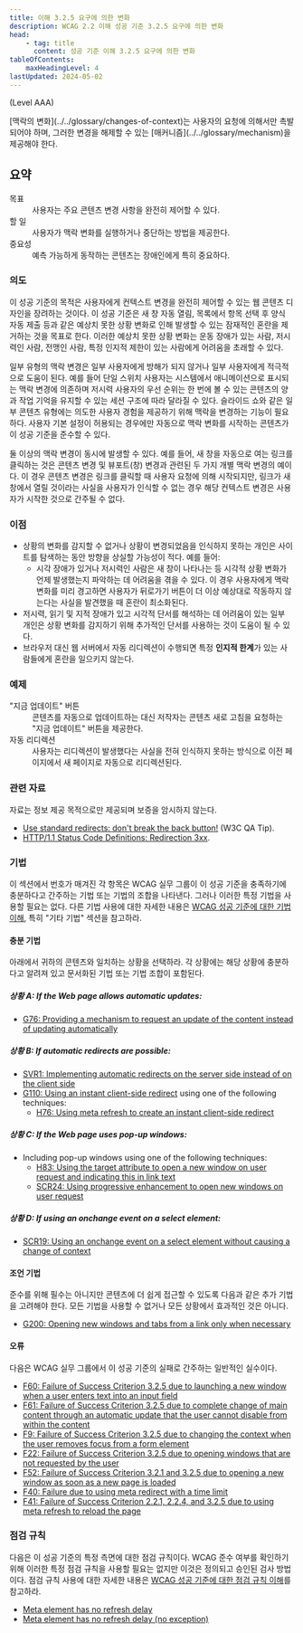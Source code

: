 ```yaml
---
title: 이해 3.2.5 요구에 의한 변화
description: WCAG 2.2 이해 성공 기준 3.2.5 요구에 의한 변화
head:
    - tag: title
      content: 성공 기준 이해 3.2.5 요구에 의한 변화
tableOfContents:
    maxHeadingLevel: 4
lastUpdated: 2024-05-02
---
```



(Level AAA)

<Card title="성공 기준(SC)">
[맥락의 변화](../../glossary/changes-of-context)는 사용자의 요청에 의해서만 촉발되어야 하며, 그러한 변경을 해제할 수 있는 [매커니즘](../../glossary/mechanism)을 제공해야 한다.
</Card>

## 요약

<dl>
<dt>목표</dt>
<dd>사용자는 주요 콘텐츠 변경 사항을 완전히 제어할 수 있다.</dd>
<dt>할 일</dt>
<dd>사용자가 맥락 변화를 실행하거나 중단하는 방법을 제공한다.</dd>
<dt>중요성</dt>
<dd>예측 가능하게 동작하는 콘텐츠는 장애인에게 특히 중요하다.</dd>
</dl>

### 의도

이 성공 기준의 목적은 사용자에게 컨텍스트 변경을 완전히 제어할 수 있는 웹 콘텐츠 디자인을 장려하는 것이다. 이 성공 기준은 새 창 자동 열림, 목록에서 항목 선택 후 양식 자동 제출 등과 같은 예상치 못한 상황 변화로 인해 발생할 수 있는 잠재적인 혼란을 제거하는 것을 목표로 한다. 이러한 예상치 못한 상황 변화는 운동 장애가 있는 사람, 저시력인 사람, 전맹인 사람, 특정 인지적 제한이 있는 사람에게 어려움을 초래할 수 있다.

일부 유형의 맥락 변경은 일부 사용자에게 방해가 되지 않거나 일부 사용자에게 적극적으로 도움이 된다. 예를 들어 단일 스위치 사용자는 시스템에서 애니메이션으로 표시되는 맥락 변경에 의존하며 저시력 사용자의 우선 순위는 한 번에 볼 수 있는 콘텐츠의 양과 작업 기억을 유지할 수 있는 세션 구조에 따라 달라질 수 있다. 슬라이드 쇼와 같은 일부 콘텐츠 유형에는 의도한 사용자 경험을 제공하기 위해 맥락을 변경하는 기능이 필요하다. 사용자 기본 설정이 허용되는 경우에만 자동으로 맥락 변화를 시작하는 콘텐츠가 이 성공 기준을 준수할 수 있다.

<Card title="참고">
둘 이상의 맥락 변경이 동시에 발생할 수 있다. 예를 들어, 새 창을 자동으로 여는 링크를 클릭하는 것은 콘텐츠 변경 및 뷰포트(창) 변경과 관련된 두 가지 개별 맥락 변경의 예이다. 이 경우 콘텐츠 변경은 링크를 클릭할 때 사용자 요청에 의해 시작되지만, 링크가 새 창에서 열릴 것이라는 사실을 사용자가 인식할 수 없는 경우 해당 컨텍스트 변경은 사용자가 시작한 것으로 간주될 수 없다.
</Card>

### 이점

*   상황의 변화를 감지할 수 없거나 상황이 변경되었음을 인식하지 못하는 개인은 사이트를 탐색하는 동안 방향을 상실할 가능성이 적다. 예를 들어:
    *   시각 장애가 있거나 저시력인 사람은 새 창이 나타나는 등 시각적 상황 변화가 언제 발생했는지 파악하는 데 어려움을 겪을 수 있다. 이 경우 사용자에게 맥락 변화를 미리 경고하면 사용자가 뒤로가기 버튼이 더 이상 예상대로 작동하지 않는다는 사실을 발견했을 때 혼란이 최소화된다.
*   저시력, 읽기 및 지적 장애가 있고 시각적 단서를 해석하는 데 어려움이 있는 일부 개인은 상황 변화를 감지하기 위해 추가적인 단서를 사용하는 것이 도움이 될 수 있다.
*   브라우저 대신 웹 서버에서 자동 리디렉션이 수행되면 특정 **인지적 한계**가 있는 사람들에게 혼란을 일으키지 않는다.

### 예제

<dl>
    <dt>"지금 업데이트" 버튼</dt>
    <dd>콘텐츠를 자동으로 업데이트하는 대신 저작자는 콘텐츠 새로 고침을 요청하는 "지금 업데이트" 버튼을 제공한다.</dd>
    <dt>자동 리디렉션</dt>
    <dd>사용자는 리디렉션이 발생했다는 사실을 전혀 인식하지 못하는 방식으로 이전 페이지에서 새 페이지로 자동으로 리디렉션된다.</dd>
</dl>

### 관련 자료

자료는 정보 제공 목적으로만 제공되며 보증을 암시하지 않는다.

*   [Use standard redirects: don't break the back button!](https://www.w3.org/QA/Tips/reback) (W3C QA Tip).
*   [HTTP/1.1 Status Code Definitions: Redirection 3xx](https://www.w3.org/Protocols/rfc2616/rfc2616-sec10.html#sec10.3).

### 기법

이 섹션에서 번호가 매겨진 각 항목은 WCAG 실무 그룹이 이 성공 기준을 충족하기에 충분하다고 간주하는 기법 또는 기법의 조합을 나타낸다. 그러나 이러한 특정 기법을 사용할 필요는 없다. 다른 기법 사용에 대한 자세한 내용은 [WCAG 성공 기준에 대한 기법 이해](../understanding-techniques), 특히 "기타 기법" 섹션을 참고하라.

#### 충분 기법

아래에서 귀하의 콘텐츠와 일치하는 상황을 선택하라. 각 상황에는 해당 상황에 충분하다고 알려져 있고 문서화된 기법 또는 기법 조합이 포함된다.

##### 상황 A: If the Web page allows automatic updates:

*   [G76: Providing a mechanism to request an update of the content instead of updating automatically](https://www.w3.org/WAI/WCAG22/Techniques/general/G76)

##### 상황 B: If automatic redirects are possible:

*   [SVR1: Implementing automatic redirects on the server side instead of on the client side](https://www.w3.org/WAI/WCAG22/Techniques/server-side-script/SVR1)
*   [G110: Using an instant client-side redirect](https://www.w3.org/WAI/WCAG22/Techniques/general/G110) using one of the following techniques:
    *   [H76: Using meta refresh to create an instant client-side redirect](https://www.w3.org/WAI/WCAG22/Techniques/html/H76)

##### 상황 C: If the Web page uses pop-up windows:

*   Including pop-up windows using one of the following techniques:
    *   [H83: Using the target attribute to open a new window on user request and indicating this in link text](https://www.w3.org/WAI/WCAG22/Techniques/html/H83)
    *   [SCR24: Using progressive enhancement to open new windows on user request](https://www.w3.org/WAI/WCAG22/Techniques/client-side-script/SCR24)

##### 상황 D: If using an onchange event on a select element:

*   [SCR19: Using an onchange event on a select element without causing a change of context](https://www.w3.org/WAI/WCAG22/Techniques/client-side-script/SCR19)

#### 조언 기법

준수를 위해 필수는 아니지만 콘텐츠에 더 쉽게 접근할 수 있도록 다음과 같은 추가 기법을 고려해야 한다. 모든 기법을 사용할 수 없거나 모든 상황에서 효과적인 것은 아니다.

*   [G200: Opening new windows and tabs from a link only when necessary](https://www.w3.org/WAI/WCAG22/Techniques/general/G200)

#### 오류

다음은 WCAG 실무 그룹에서 이 성공 기준의 실패로 간주하는 일반적인 실수이다.

*   [F60: Failure of Success Criterion 3.2.5 due to launching a new window when a user enters text into an input field](https://www.w3.org/WAI/WCAG22/Techniques/failures/F60)
*   [F61: Failure of Success Criterion 3.2.5 due to complete change of main content through an automatic update that the user cannot disable from within the content](https://www.w3.org/WAI/WCAG22/Techniques/failures/F61)
*   [F9: Failure of Success Criterion 3.2.5 due to changing the context when the user removes focus from a form element](https://www.w3.org/WAI/WCAG22/Techniques/failures/F9)
*   [F22: Failure of Success Criterion 3.2.5 due to opening windows that are not requested by the user](https://www.w3.org/WAI/WCAG22/Techniques/failures/F22)
*   [F52: Failure of Success Criterion 3.2.1 and 3.2.5 due to opening a new window as soon as a new page is loaded](https://www.w3.org/WAI/WCAG22/Techniques/failures/F52)
*   [F40: Failure due to using meta redirect with a time limit](https://www.w3.org/WAI/WCAG22/Techniques/failures/F40)
*   [F41: Failure of Success Criterion 2.2.1, 2.2.4, and 3.2.5 due to using meta refresh to reload the page](https://www.w3.org/WAI/WCAG22/Techniques/failures/F41)

### 점검 규칙

다음은 이 성공 기준의 특정 측면에 대한 점검 규칙이다. WCAG 준수 여부를 확인하기 위해 이러한 특정 점검 규칙을 사용할 필요는 없지만 이것은 정의되고 승인된 검사 방법이다. 점검 규칙 사용에 대한 자세한 내용은 [WCAG 성공 기준에 대한 점검 규칙 이해](../understanding-act-rules)를 참고하라.

*   [Meta element has no refresh delay](https://www.w3.org/WAI/standards-guidelines/act/rules/bc659a/)
*   [Meta element has no refresh delay (no exception)](https://www.w3.org/WAI/standards-guidelines/act/rules/bisz58/)

